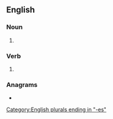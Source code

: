 ==English==

===Noun===
{{head|en|noun plural form}}

# {{plural of|blotch|lang=en}}

===Verb===
{{head|en|verb form}}

# {{en-third-person singular of|blotch}}

===Anagrams===
* {{anagrams|en|Bechtols}}

[[Category:English plurals ending in "-es"]]